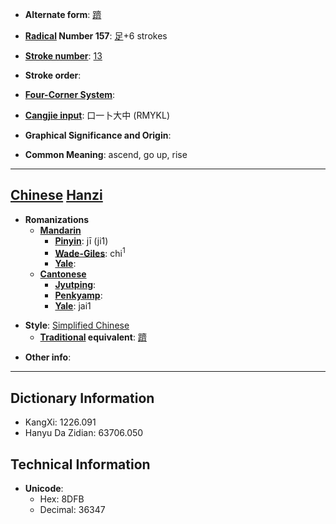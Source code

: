 * '''Alternate form''': [[躋]]

* '''[[Wiktionary:Chinese radical index| Radical]] Number 157''': [[Wiktionary:Chinese radical index 足|足]]+6 strokes

* '''[[Wiktionary:Chinese total strokes index|Stroke number]]''': [[Wiktionary:Chinese total strokes index 13|13]]

* '''Stroke order''': 

* '''[[Wiktionary:Chinese four corner index|Four-Corner System]]''': 

* '''[[Wiktionary:Chinese Cangjie index|Cangjie input]]''': 口一卜大中 (RMYKL)

* '''Graphical Significance and Origin''': 

* '''Common Meaning''': ascend, go up, rise

----

== [[Chinese]] [[Hanzi]] ==

* '''Romanizations'''
** '''[[Mandarin]]'''
*** '''[[Pinyin]]''': jī (ji1)
*** '''[[Wade-Giles]]''': chi<sup>1</sup>
*** '''[[Yale]]''': 
** '''[[Cantonese]]'''
*** '''[[Jyutping]]''':
*** '''[[Penkyamp]]''': 
*** '''[[Yale]]''': jai1

* '''Style''': [[Simplified Chinese]] 
** '''[[Traditional Chinese|Traditional]] equivalent''': [[躋]]

* '''Other info''': 

----

== Dictionary Information ==

* KangXi: 1226.091
* Hanyu Da Zidian: 63706.050

== Technical Information ==

* '''Unicode''':
** Hex: 8DFB
** Decimal: 36347